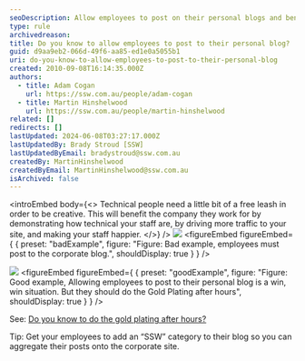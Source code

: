 ```yaml
---
seoDescription: Allow employees to post on their personal blogs and benefit from increased creativity, traffic, and staff happiness.
type: rule
archivedreason:
title: Do you know to allow employees to post to their personal blog?
guid: d9aa9eb2-066d-49f6-aa85-ed1e0a5055b1
uri: do-you-know-to-allow-employees-to-post-to-their-personal-blog
created: 2010-09-08T16:14:35.000Z
authors:
  - title: Adam Cogan
    url: https://ssw.com.au/people/adam-cogan
  - title: Martin Hinshelwood
    url: https://ssw.com.au/people/martin-hinshelwood
related: []
redirects: []
lastUpdated: 2024-06-08T03:27:17.000Z
lastUpdatedBy: Brady Stroud [SSW]
lastUpdatedByEmail: bradystroud@ssw.com.au
createdBy: MartinHinshelwood
createdByEmail: MartinHinshelwood@ssw.com.au
isArchived: false
---
```


<introEmbed
  body={<>
Technical people need a little bit of a free leash in order to be creative. This will benefit the company they work for by demonstrating how technical your staff are, by driving more traffic to your site, and making your staff happier.
  </>}
/>
![](/uploads/rules/do-you-know-to-allow-employees-to-post-to-their-personal-blog/RulesBloggingCorporateBad.jpg)
<figureEmbed figureEmbed={ {
  preset: "badExample",
  figure: "Figure: Bad example, employees must post to the corporate blog.",
  shouldDisplay: true
} } />


![](/uploads/rules/do-you-know-to-allow-employees-to-post-to-their-personal-blog/RulesBloggingCorporateGood.jpg)
<figureEmbed figureEmbed={ {
  preset: "goodExample",
  figure: "Figure: Good example, Allowing employees to post to their personal blog is a win, win situation. But they should do the Gold Plating after hours",
  shouldDisplay: true
} } />


See: [Do you know to do the gold plating after hours?](/do-you-know-to-do-the-gold-plating-after-hours)

Tip: Get your employees to add an “SSW” category to their blog so you can aggregate their posts onto the corporate site.
